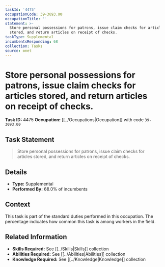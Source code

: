 ```yaml
---
taskId: '4475'
occupationCode: 39-3093.00
occupationTitle: ''
statement: >-
  Store personal possessions for patrons, issue claim checks for articles
  stored, and return articles on receipt of checks.
taskType: Supplemental
incumbentsResponding: 68
collection: Tasks
source: onet
---
```

# Store personal possessions for patrons, issue claim checks for articles stored, and return articles on receipt of checks.

**Task ID:** 4475
**Occupation:** [[../Occupations|Occupation]] with code `39-3093.00`

## Task Statement

> Store personal possessions for patrons, issue claim checks for articles stored, and return articles on receipt of checks.

## Details

- **Type:** Supplemental
- **Performed By:** 68.0% of incumbents

## Context

This task is part of the standard duties performed in this occupation. The percentage indicates how common this task is among workers in the field.

## Related Information

- **Skills Required:** See [[../Skills|Skills]] collection
- **Abilities Required:** See [[../Abilities|Abilities]] collection
- **Knowledge Required:** See [[../Knowledge|Knowledge]] collection

